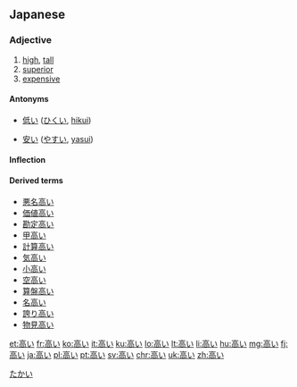 ==Japanese==
{{ja-kanjitab|たか|sort=たかい|yomi=kun}}

===Adjective===
{{ja-adj|infl=i|たかい}}

# [[high]], [[tall]]
# [[superior]]
# [[expensive]]

====Antonyms====
* {{sense|high; superior}} [[低い]] ([[ひくい]], [[hikui]])
* {{sense|expensive}} [[安い]] ([[やすい]], [[yasui]])

====Inflection====
{{ja-i|たか}}

====Derived terms====
* [[悪名高い]]
* [[価値高い]]
* [[勘定高い]]
* [[甲高い]]
* [[計算高い]]
* [[気高い]]
* [[小高い]]
* [[空高い]]
* [[算盤高い]]
* [[名高い]]
* [[誇り高い]]
* [[物見高い]]

[[Category:1000 Japanese basic words|たかい]]

[[et:高い]]
[[fr:高い]]
[[ko:高い]]
[[it:高い]]
[[ku:高い]]
[[lo:高い]]
[[lt:高い]]
[[li:高い]]
[[hu:高い]]
[[mg:高い]]
[[fj:高い]]
[[ja:高い]]
[[pl:高い]]
[[pt:高い]]
[[sv:高い]]
[[chr:高い]]
[[uk:高い]]
[[zh:高い]]